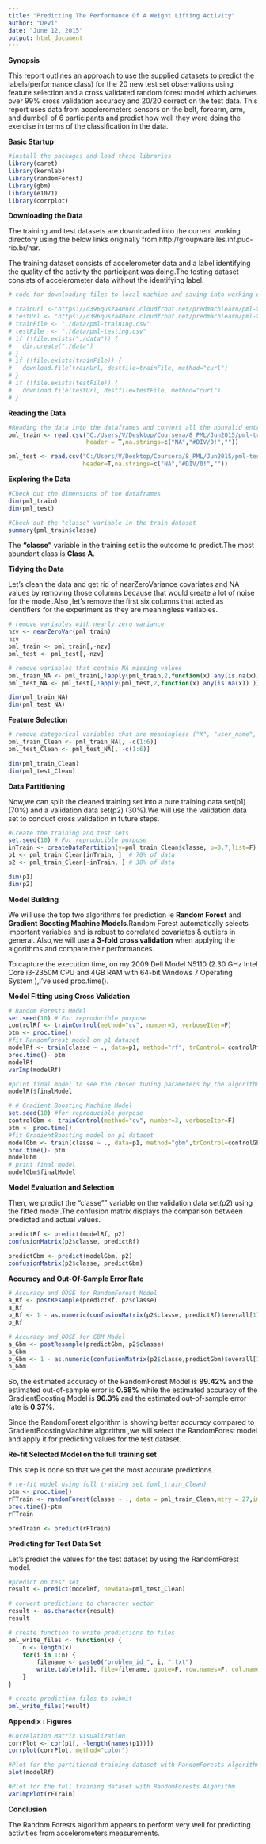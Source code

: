 ```yaml
---
title: "Predicting The Performance Of A Weight Lifting Activity"
author: "Devi"
date: "June 12, 2015"
output: html_document
---
```


**Synopsis**  

This report outlines an approach to use the supplied datasets to predict the labels(performance class) for the 20 new test set observations using feature selection and a cross validated random forest model which achieves over 99% cross validation accuracy and 20/20 correct on the test data.
This report uses data from accelerometers sensors on the belt, forearm, arm, and dumbell of 6 participants and predict how well they were doing the exercise in terms of the classification in the data.

**Basic Startup**

```r
#install the packages and load these libraries
library(caret)
library(kernlab)
library(randomForest)
library(gbm)
library(e1071)
library(corrplot)

```

**Downloading the Data**  

  The training and test datasets are downloaded into the current working directory using the below links originally from http://groupware.les.inf.puc-rio.br/har.
  
The training dataset consists of accelerometer data and a label identifying the quality of the activity the participant was doing.The testing dataset consists of accelerometer data without the identifying label. 


```r
# code for downloading files to local machine and saving into working directory

# trainUrl <-"https://d396qusza40orc.cloudfront.net/predmachlearn/pml-training.csv"
# testUrl <- "https://d396qusza40orc.cloudfront.net/predmachlearn/pml-testing.csv"
# trainFile <- "./data/pml-training.csv"
# testFile  <- "./data/pml-testing.csv"
# if (!file.exists("./data")) {
#   dir.create("./data")
# }
# if (!file.exists(trainFile)) {
#   download.file(trainUrl, destfile=trainFile, method="curl")
# }
# if (!file.exists(testFile)) {
#   download.file(testUrl, destfile=testFile, method="curl")
# }

```


**Reading the Data**

```r
#Reading the data into the dataframes and convert all the nonvalid entries to 'NA'
pml_train <- read.csv("C:/Users/V/Desktop/Coursera/8_PML/Jun2015/pml-training.csv",
                      header = T,na.strings=c("NA","#DIV/0!",""))

pml_test <- read.csv("C:/Users/V/Desktop/Coursera/8_PML/Jun2015/pml-testing.csv",
                     header=T,na.strings=c("NA","#DIV/0!",""))

```

**Exploring the Data**

```r
#Check out the dimensions of the dataframes
dim(pml_train)
dim(pml_test)

#Check out the "classe" variable in the train dataset
summary(pml_train$classe)

```

The **"classe"** variable in the training set is the outcome to predict.The most abundant class is **Class A**.

**Tidying the Data**

Let's clean the data and get rid of nearZeroVariance covariates and NA values by removing those columns because that would create a lot of noise for the model.Also ,let's remove the first six columns that acted as identifiers for the experiment as they are meaningless variables.

```r
# remove variables with nearly zero variance
nzv <- nearZeroVar(pml_train)
nzv 
pml_train <- pml_train[,-nzv] 
pml_test <- pml_test[,-nzv] 

# remove variables that contain NA missing values 
pml_train_NA <- pml_train[,!apply(pml_train,2,function(x) any(is.na(x)) )] 
pml_test_NA <- pml_test[,!apply(pml_test,2,function(x) any(is.na(x)) )]

dim(pml_train_NA)
dim(pml_test_NA)

```

**Feature Selection**

```r
# remove categorical variables that are meaningless ("X", "user_name", "raw_timestamp_part_1", "raw_timestamp_part_2", "cvtd_timestamp"", "num_window")
pml_train_Clean <- pml_train_NA[, -c(1:6)]
pml_test_Clean <- pml_test_NA[, -c(1:6)]

dim(pml_train_Clean)
dim(pml_test_Clean)

```

**Data Partitioning**

Now,we can split the cleaned training set into a pure training data set(p1) (70%) and a validation data set(p2) (30%).We will use the validation data set to conduct cross validation in future steps.


```r
#Create the training and test sets
set.seed(10) # For reproducible purpose
inTrain <- createDataPartition(y=pml_train_Clean$classe, p=0.7,list=F)
p1 <- pml_train_Clean[inTrain, ]  # 70% of data
p2 <- pml_train_Clean[-inTrain, ] # 30% of data

dim(p1)
dim(p2)

```

**Model Building**  

We will use the top two algorithms for prediction ie **Random Forest** and **Gradient Boosting Machine Models**.Random Forest automatically selects important variables and is robust to correlated covariates & outliers in general.
Also,we will use a  **3-fold cross validation** when applying the algorithms and compare their performances.

To capture the execution time, on my 2009 Dell Model N5110 (2.30 GHz Intel Core i3-2350M CPU and  4GB RAM with 64-bit Windows 7 Operating System ),I've used proc.time().


**Model Fitting using Cross Validation**

```r
# Random Forests Model
set.seed(10) # For reproducible purpose
controlRf <- trainControl(method="cv", number=3, verboseIter=F)
ptm <- proc.time()
#fit RandomForest model on p1 dataset
modelRf <- train(classe ~ ., data=p1, method="rf", trControl= controlRf)
proc.time()- ptm
modelRf
varImp(modelRf)

#print final model to see the chosen tuning parameters by the algorithm 
modelRf$finalModel

```


```r
# # Gradient Boosting Machine Model
set.seed(10) #for reproducible purpose
controlGbm <- trainControl(method="cv", number=3, verboseIter=F)
ptm <- proc.time()
#fit GradientBoosting model on p1 dataset
modelGbm <- train(classe ~ ., data=p1, method="gbm",trControl=controlGbm,verbose=F)
proc.time()- ptm
modelGbm
# print final model
modelGbm$finalModel

```


**Model Evaluation and Selection**  

Then, we predict the "classe"" variable on the validation data set(p2) using the fitted model.The confusion matrix displays the comparison between predicted and actual values.


```r
predictRf <- predict(modelRf, p2)
confusionMatrix(p2$classe, predictRf)

predictGbm <- predict(modelGbm, p2)
confusionMatrix(p2$classe, predictGbm)

```

**Accuracy and Out-Of-Sample Error Rate**   

```r
# Accuracy and OOSE for RandomForest Model
a_Rf <- postResample(predictRf, p2$classe)
a_Rf
o_Rf <- 1 - as.numeric(confusionMatrix(p2$classe, predictRf)$overall[1])
o_Rf

# Accuracy and OOSE for GBM Model
a_Gbm <- postResample(predictGbm, p2$classe)
a_Gbm
o_Gbm <- 1 - as.numeric(confusionMatrix(p2$classe,predictGbm)$overall[1])
o_Gbm

```

So, the estimated accuracy of the RandomForest Model is **99.42%** and the estimated out-of-sample error is **0.58%** while the estimated accuracy of the GradientBoosting Model is **96.3%** and the estimated out-of-sample error rate is  **0.37%**.

Since the RandomForest algorithm is showing better accuracy compared to GradientBoostingMachine algorithm ,we will select the RandomForest model and apply it for predicting values for the test dataset.

**Re-fit Selected Model on the full training set**  

This step is done so that we get the most accurate predictions.

```r
# re-fit model using full training set (pml_train_Clean)
ptm <- proc.time()
rFTrain <- randomForest(classe ~ ., data = pml_train_Clean,mtry = 27,importance=TRUE)
proc.time()-ptm
rFTrain

predTrain <- predict(rFTrain)

```

**Predicting for Test Data Set** 

Let's predict the values for the test dataset by using the RandomForest model.

```r
#predict on test set
result <- predict(modelRf, newdata=pml_test_Clean)

# convert predictions to character vector
result <- as.character(result)
result

# create function to write predictions to files
pml_write_files <- function(x) {
    n <- length(x)
    for(i in 1:n) {
        filename <- paste0("problem_id_", i, ".txt")
        write.table(x[i], file=filename, quote=F, row.names=F, col.names=F)
    }
}

# create prediction files to submit
pml_write_files(result)

```


**Appendix : Figures**  

```r
#Correlation Matrix Visualization
corrPlot <- cor(p1[, -length(names(p1))])
corrplot(corrPlot, method="color")

#Plot for the partitioned training dataset with RandomForests Algorithm
plot(modelRf)

#Plot for the full training dataset with RandomForests Algorithm
varImpPlot(rFTrain)

``` 

**Conclusion**

The Random Forests algorithm appears to perform very well for predicting activities from accelerometers measurements.

